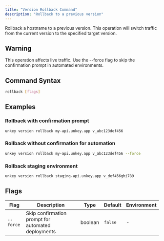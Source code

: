 ```yaml
---
title: "Version Rollback Command"
description: "Rollback to a previous version"
---
```

Rollback a hostname to a previous version. This operation will switch traffic from the current version to the specified target version.

## Warning

This operation affects live traffic. Use the --force flag to skip the confirmation prompt in automated environments.

## Command Syntax

```bash
rollback [flags]
```

## Examples

### Rollback with confirmation prompt

```bash
unkey version rollback my-api.unkey.app v_abc123def456
```

### Rollback without confirmation for automation

```bash
unkey version rollback my-api.unkey.app v_abc123def456 --force
```

### Rollback staging environment

```bash
unkey version rollback staging-api.unkey.app v_def456ghi789
```

## Flags

| Flag | Description | Type | Default | Environment |
| --- | --- | --- | --- | --- |
| `--force` | Skip confirmation prompt for automated deployments | boolean |`false` |- |
